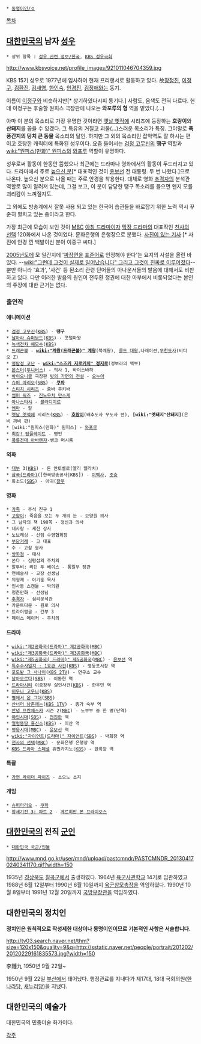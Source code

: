  * [[동명이인/ㅇ]]

[[목차]]
== [[대한민국]]의 남자 [[성우]] ==
 * 상위 항목 : [[성우 관련 정보/한국]], [[KBS 성우극회]]

http://www.kbsvoice.net/profile_images/921011046704359.jpg

KBS 15기 성우로 1977년에 입사하여 현재 프리랜서로 활동하고 있다. 故[[장정진]], [[이정구]], [[김환진]], [[김새영]], [[한인숙]], [[안경진]], [[김정애]]와는 동기.

이름이 [[이정구]]와 비슷하지만[* 상기하였다시피 동기다.] 사람도, 음색도 전혀 다르다. 헌데 이정구는 후술할 원피스 극장판에 나오는 '''와포루의 형''' 역을 맡았다.(...)

아마 이 분의 목소리로 가장 유명한 것이라면 [[옛날 옛적에]] 시리즈에 등장하는 '''호랑이'''와 '''산돼지'''를 꼽을 수 있겠다. 그 특유의 거칠고 괴물(...)스러운 목소리가 특징. 그야말로 '''폭풍간지의 덩치 큰 동물''' 목소리의 달인. 하지만 그 외의 목소리인 잡악역도 잘 하시는 편이고 호탕한 캐릭터에 특화된 성우이다. 요즘 들어서는 [[검정 고무신]]의 '''땡구''' 역할과 [[wiki:"원피스(만화)" 원피스]]의 [[와포루]] 역할이 유명하다.

성우로써 활동이 한동안 뜸했으나 최근에는 드라마나 영화에서의 활동이 두드러지고 있다. 드라마에서 주로 [[높으신 분]][* 대표적인 것이 [[윤보선]] 전 대통령. 두 번 나왔다.]으로 나온다. 높으신 분으로 나올 때는 주로 안경을 착용한다. 대체로 영화 [[추격자]]의 분석관 역할로 많이 알려져 있는데, 그걸 보고, 이 분이 담당한 땡구 목소리를 들으면 왠지 모를 괴리감이 느껴질지도. 

그 외에도 방송계에서 잘못 사용 되고 있는 한국어 습관들을 바로잡기 위한 노력 역시 꾸준히 펼치고 있는 중이라고 한다.

가장 최근에 모습이 보인 것이 [[문화방송|MBC]] [[아침 드라마]]이자 [[막장 드라마]]의 대표작인 [[천사의 선택]] 120화에서 나온 것이었다. 문화은행의 은행장으로 분했다.
[http://reviewstar.hankooki.com/Article/ArticleView.php?WEB_GSNO=10063032 사진이 있는 기사] [* 사진에 안경 낀 백발이신 분이 이종구 씨다.]

[[2005년]]도에 모 일간지에 '[[짜장면]]을 [[표준어]]로 인정해야 한다'는 요지의 사설을 올린 바 있다. --[[wiki:"그런데 그것이 실제로 일어났습니다" 그리고 그것이 진짜로 이루어졌다]]-- 뿐만 아니라 '효과', '사건' 등 된소리 관련 단어들의 아나운서들의 발음에 대해서도 비판하고 있다. 다만 이러한 발음의 원인이 전두환 정권에 대한 아부에서 비롯되었다는 본인의 주장에 대한 근거는 없다.

=== 출연작 ===
==== 애니메이션 ====
 * [[검정 고무신]]([[한국방송공사|KBS]]) - '''땡구'''
 * [[날아라 슈퍼보드]]([[한국방송공사|KBS]]) - 콧털마왕
 * [[녹색전차 해모수]]([[한국방송공사|KBS]])
 * [[드래곤볼]] - '''[[wiki:"계왕(드래곤볼)" 계왕]]'''(북계왕), [[콜드 대왕]],나레이션,[[무천도사]](비디오 Z)
 * [[명탐정 코난]] - '''[[wiki:"스즈키 지로키치" 정지로]]'''(정보라의 백부)
 * [[몬스터(만화)|몬스터]]([[투니버스]]) - 의사 1, 바이스바하
 * [[바이오니클]] 극장판 [[빛의 가면의 전설]] - [[오누아]]
 * [[슈퍼 마리오]]([[SBS]]) - '''[[쿠파]]'''
 * [[스티치 시리즈]] - 줌바 주키바
 * [[썸머 워즈]] - [[진노우치 만스케]]
 * [[아나스타샤(애니메이션)|아나스타샤]] - [[아나스타샤(애니메이션)#s-3|블라디미르]]
 * [[엠마(모리 카오루)|엠마]] - 알
 * [[옛날 옛적에]] 시리즈([[한국방송공사|KBS]]) - '''[[호랑이]]'''(배추도사 무도사 편), '''[wiki:"멧돼지"산돼지]'''(은비 까비 편)
 * [wiki:"원피스(만화)" 원피스] - [[와포루]]
 * [[최강! 탑플레이트]] - 명인
 * [[폭룡전대 아바렌쟈]]-뱅크 머시룸

==== 외화 ====
 * [[대부]] 3([[한국방송공사|KBS]]) - 돈 안토벨로(엘리 웰라치)
 * [[삼국(드라마)]]([한국방송공사|KBS]) - [[여백사]], [[조숭]]
 * 화소도([[SBS]]) - 아귀([[왕우]]

==== 영화 ====
 * [[가족]] - 주석 친구 1
 * [[고양이]]: 죽음을 보는 두 개의 눈 - 요양원 의사
 * 그 남자의 책 198쪽 - 정신과 의사
 * 내사랑 - 세진 상사
 * 노브레싱 - 신임 수영협회장
 * [[부당거래]] - 고 대표
 * 수 - 고참 형사
 * [[쌍화점]] - 태사
 * 쏜다 - 심평섭의 주치의
 * 알투비: 리턴 투 베이스 - 통일부 장관
 * 연애술사 - 교장 선생님
 * 의형제 - 이기훈 목사
 * 인사동 스캔들 - 박의원
 * 청춘만화 - 선생님
 * [[추격자]] - 심리분석관 
 * 카운트다운 - 원로 의사
 * 트라이앵글 - 간부 3
 * 페이스 메이커 - 주치의

==== 드라마 ====
 * [[wiki:"제2공화국(드라마)" 제2공화국]]([[문화방송|MBC]])
 * [[wiki:"제3공화국(드라마)" 제3공화국]]([[문화방송|MBC]])
 * [[wiki:"제5공화국( 드라마)" 제5공화국]]([[문화방송|MBC]]) - [[윤보선]] 역
 * [[특수수사일지 : 1호관 사건]]([[KBS]]) - 영등포서장 역
 * [[포도밭 그 사나이]]([[KBS 2TV]]) - 연구소 교수 
 * [[날아오르다]]([[SBS]]) - 이동현 역
 * [[드라마시티]] 이중장부 살인사건([[한국방송공사|KBS]]) - 한우민 역
 * [[미우나 고우나]]([[한국방송공사|KBS]])
 * [[별에서 온 그대]]([[SBS]])
 * [[산너머 남촌에는]]([[KBS 1TV]]) - 종가 숙부 역
 * [[안녕 프란체스카]] 시즌 2([[MBC]]) - 노부부 중 한 명(단역)
 * [[야인시대]]([[SBS]]) - [[전진한]] 역
 * [[얼렁뚱땅 흥신소]]([[한국방송공사|KBS]]) - 이산 역
 * [[영웅시대]]([[문화방송|MBC]]) - [[윤보선]] 역
 * [[wiki:"자이언트(드라마)" 자이언트]]([[SBS]]) - 박회장 역
 * [[천사의 선택]]([[문화방송|MBC]]) - 문화은행 은행장 역
 * [[KBS 드라마 스페셜]] 휴먼카지노([[한국방송공사|KBS]]) - 한회장 역

==== 특촬 ====
 * [[가면 라이더 파이즈]] - 소오노 쇼지

==== 게임 ====
 * [[슈퍼마리오]] - [[쿠파]]
 * [[창세기전 3: 파트 2]] - [[게르히만 폰 프라이오스]]

== [[대한민국]]의 전직 [[군인]] ==
 * [[대한민국 국군/인물]]

http://www.mnd.go.kr/user/mnd/upload/pastcmndr/PASTCMNDR_201304170240341170.gif?width=150

1935년 [[경상북도]] [[칠곡군]]에서 출생하였다.
1964년 [[육군사관학교]] 14기로 임관하였고 1988년 6월 12일부터 1990년 6월 10일까지 [[육군참모총장]]을 역임하였다. 1990년 10월 8일부터 1991년 12월 20일까지 [[국방부]][[장관]]을 역임하였다.

== 대한민국의 정치인 ==
'''정치인은 원칙적으로 작성제한 대상이나 동명이인이므로 기본적인 사항은 서술합니다.'''

http://tv03.search.naver.net/thm?size=120x150&quality=9&q=http://sstatic.naver.net/people/portrait/201202/20120229161835573.jpg?width=150

李鍾九
1950년 9월 22일~

1950년 9월 22일 [[부산광역시|부산]]에서 태어났다. 행정관료를 지내다가 제17대, 18대 국회의원([[한나라당]], [[새누리당]])을 지냈다.

== 대한민국의 예술가 ==
대한민국의 민중미술 화가이다.

[[각주]]
